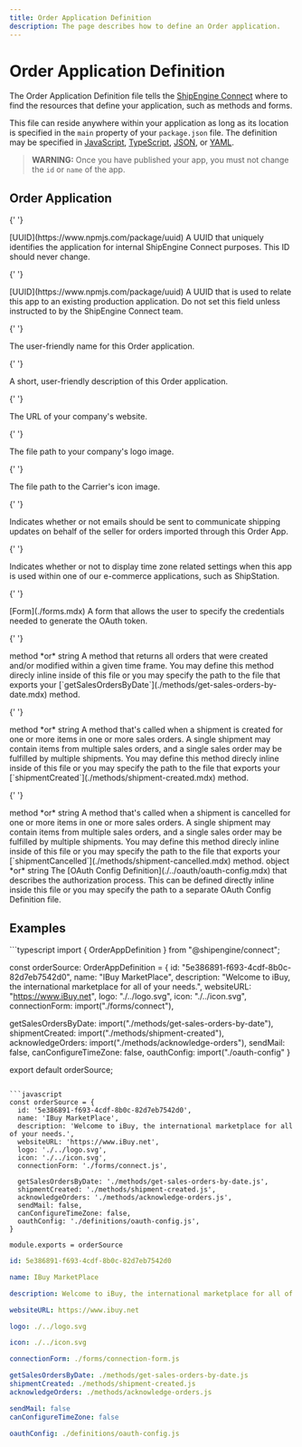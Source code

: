```yaml
---
title: Order Application Definition
description: The page describes how to define an Order application.
---
```


# Order Application Definition

The Order Application Definition file tells the [ShipEngine Connect](../index.mdx) where to find the resources that define
your application, such as methods and forms.

This file can reside anywhere within your application as long as its location is specified
in the `main` property of your `package.json` file.
The definition may be specified in [JavaScript](https://developer.mozilla.org/en-US/docs/Web/JavaScript), [TypeScript](https://www.typescriptlang.org/), [JSON](https://developer.mozilla.org/en-US/docs/Web/JavaScript/Reference/Global_Objects/JSON), or
[YAML](https://en.wikipedia.org/wiki/YAML).

> **WARNING:** Once you have published your app, you must not change the `id` or `name` of the app.

## Order Application

<Reference>

{' '}

<Field name="id" required={true}>
  <Type>[UUID](https://www.npmjs.com/package/uuid)</Type>
  <Description>
    A UUID that uniquely identifies the application for internal ShipEngine Connect purposes. This ID should never
    change.
  </Description>
</Field>

{' '}

<Field name="providerId" required={false}>
  <Type>[UUID](https://www.npmjs.com/package/uuid)</Type>
  <Description>
    A UUID that is used to relate this app to an existing production application. Do not set this field unless
    instructed to by the ShipEngine Connect team.
  </Description>
</Field>

{' '}

<Field name="name" type="string" required={true}>
  <Description>The user-friendly name for this Order application.</Description>
</Field>

{' '}

<Field name="description" type="string" required={false}>
  <Description>A short, user-friendly description of this Order application.</Description>
</Field>

{' '}

<Field name="websiteURL" type="string" required={true}>
  <Description>The URL of your company's website.</Description>
</Field>

{' '}

<Field name="logo" type="string" required={true}>
  <Description>The file path to your company's logo image.</Description>
</Field>

{' '}

<Field name="icon" type="string" required={true}>
  <Description>The file path to the Carrier's icon image.</Description>
</Field>

{' '}

<Field name="sendMail" type="boolean" required={false}>
  <Description>
    Indicates whether or not emails should be sent to communicate shipping updates on behalf of the seller for orders
    imported through this Order App.
  </Description>
</Field>

{' '}

<Field name="canConfigureTimeZone" type="boolean" required={false}>
  <Description>
    Indicates whether or not to display time zone related settings when this app is used within one of our e-commerce
    applications, such as ShipStation.
  </Description>
</Field>

{' '}

<Field name="connectionForm" required={true}>
  <Type>[Form](./forms.mdx)</Type>
  <Description>A form that allows the user to specify the credentials needed to generate the OAuth token.</Description>
</Field>

{' '}

<Field name="getSalesOrdersByDate" required={false}>
  <Type>method *or* string</Type>
  <Description>
    A method that returns all orders that were created and/or modified within a given time frame. You may define this
    method direcly inline inside of this file or you may specify the path to the file that exports your
    [`getSalesOrdersByDate`](./methods/get-sales-orders-by-date.mdx) method.
  </Description>
</Field>

{' '}

<Field name="shipmentCreated" required={false}>
  <Type>method *or* string</Type>
  <Description>
    A method that's called when a shipment is created for one or more items in one or more sales orders. A single
    shipment may contain items from multiple sales orders, and a single sales order may be fulfilled by multiple
    shipments. You may define this method direcly inline inside of this file or you may specify the path to the file
    that exports your [`shipmentCreated`](./methods/shipment-created.mdx) method.
  </Description>
</Field>

{' '}

<Field name="acknowledgeOrders" required={false}>
  <Type>method *or* string</Type>
  <Description>
    A method that's called when a shipment is cancelled for one or more items in one or more sales orders. A single
    shipment may contain items from multiple sales orders, and a single sales order may be fulfilled by multiple
    shipments. You may define this method direcly inline inside of this file or you may specify the path to the file
    that exports your [`shipmentCancelled`](./methods/shipment-cancelled.mdx) method.
  </Description>
</Field>

  <Field name="oauthConfig" required={false}>
    <Type>
     object *or* string
    </Type>
    <Description>
      The [OAuth Config Definition](./../oauth/oauth-config.mdx) that describes the authorization process. This can be defined directly inline inside this file or you may specify the path to a separate OAuth Config Definition file.
    </Description>
  </Field>
</Reference>

## Examples

<CodeWrapper>
```typescript
import { OrderAppDefinition } from "@shipengine/connect";

const orderSource: OrderAppDefinition = {
id: "5e386891-f693-4cdf-8b0c-82d7eb7542d0",
name: "IBuy MarketPlace",
description: "Welcome to iBuy, the international marketplace for all of your needs.",
websiteURL: "https://www.iBuy.net",
logo: "./../logo.svg",
icon: "./../icon.svg",
connectionForm: import("./forms/connect"),

getSalesOrdersByDate: import("./methods/get-sales-orders-by-date"),
shipmentCreated: import("./methods/shipment-created"),
acknowledgeOrders: import("./methods/acknowledge-orders"),
sendMail: false,
canConfigureTimeZone: false,
oauthConfig: import("./oauth-config"
}

export default orderSource;
```

```javascript
const orderSource = {
  id: '5e386891-f693-4cdf-8b0c-82d7eb7542d0',
  name: 'IBuy MarketPlace',
  description: 'Welcome to iBuy, the international marketplace for all of your needs.',
  websiteURL: 'https://www.iBuy.net',
  logo: './../logo.svg',
  icon: './../icon.svg',
  connectionForm: './forms/connect.js',

  getSalesOrdersByDate: './methods/get-sales-orders-by-date.js',
  shipmentCreated: './methods/shipment-created.js',
  acknowledgeOrders: './methods/acknowledge-orders.js',
  sendMail: false,
  canConfigureTimeZone: false,
  oauthConfig: './definitions/oauth-config.js',
}

module.exports = orderSource
```

```yaml
id: 5e386891-f693-4cdf-8b0c-82d7eb7542d0

name: IBuy MarketPlace

description: Welcome to iBuy, the international marketplace for all of your needs.

websiteURL: https://www.ibuy.net

logo: ./../logo.svg

icon: ./../icon.svg

connectionForm: ./forms/connection-form.js

getSalesOrdersByDate: ./methods/get-sales-orders-by-date.js
shipmentCreated: ./methods/shipment-created.js
acknowledgeOrders: ./methods/acknowledge-orders.js

sendMail: false
canConfigureTimeZone: false

oauthConfig: ./definitions/oauth-config.js
```

</CodeWrapper>
